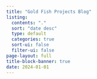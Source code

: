```yaml
---
title: "Gold Fish Projects Blog"
listing:
  contents: "."
  sort: "date desc"
  type: default
  categories: true
  sort-ui: false
  filter-ui: false
page-layout: full
title-block-banner: true
date: 2024-01-01
---
```



